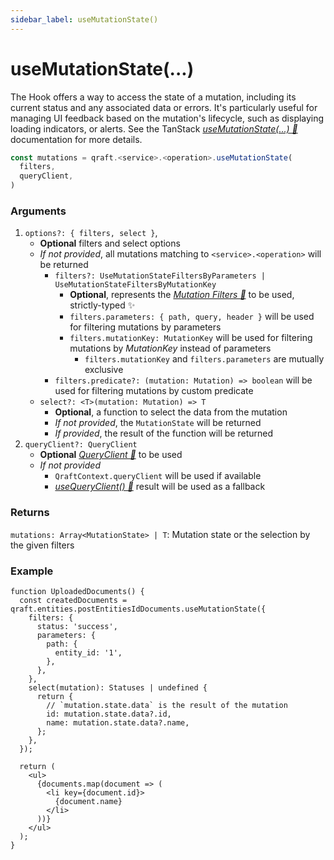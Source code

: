 ```yaml
---
sidebar_label: useMutationState()
---
```


# useMutationState(...)

The Hook offers a way to access the state of a mutation,
including its current status and any associated data or errors.
It's particularly useful for managing UI feedback based on the mutation's lifecycle, such as displaying loading indicators,
or alerts. See the TanStack [_useMutationState(...) 🌴_](https://tanstack.com/query/latest/docs/framework/react/reference/useMutationState)
documentation for more details.

```ts
const mutations = qraft.<service>.<operation>.useMutationState(
  filters,
  queryClient,
)
```

### Arguments

1.  `options?: { filters, select }`,
    - **Optional** filters and select options
    - _If not provided_, all mutations matching to `<service>.<operation>` will be returned
      - `filters?: UseMutationStateFiltersByParameters | UseMutationStateFiltersByMutationKey`
        - **Optional**, represents the [_Mutation Filters 🌴_](https://tanstack.com/query/latest/docs/framework/react/guides/filters#mutation-filters)
          to be used, strictly-typed ✨
        - `filters.parameters: { path, query, header }` will be used for filtering mutations by parameters
        - `filters.mutationKey: MutationKey` will be used for filtering mutations by _MutationKey_ instead of parameters
          - `filters.mutationKey` and `filters.parameters` are mutually exclusive
      - `filters.predicate?: (mutation: Mutation) => boolean` will be used for filtering mutations by custom predicate
    - `select?: <T>(mutation: Mutation) => T`
      - **Optional**, a function to select the data from the mutation
      - _If not provided_, the `MutationState` will be returned
      - _If provided_, the result of the function will be returned
2.  `queryClient?: QueryClient`
    - **Optional** [_QueryClient 🌴_](https://tanstack.com/query/latest/docs/reference/QueryClient) to be used
    - _If not provided_
      - `QraftContext.queryClient` will be used if available
      - [_useQueryClient() 🌴_](https://tanstack.com/query/latest/docs/framework/react/reference/useQueryClient)
        result will be used as a fallback

### Returns
`mutations: Array<MutationState> | T`: Mutation state or the selection by the given filters

### Example

```tsx title="src/FetchStatus.tsx"
function UploadedDocuments() {
  const createdDocuments = qraft.entities.postEntitiesIdDocuments.useMutationState({
    filters: {
      status: 'success',
      parameters: {
        path: {
          entity_id: '1',
        },
      },
    },
    select(mutation): Statuses | undefined {
      return {
        // `mutation.state.data` is the result of the mutation
        id: mutation.state.data?.id,
        name: mutation.state.data?.name,
      };
    },
  });

  return (
    <ul>
      {documents.map(document => (
        <li key={document.id}>
          {document.name}
        </li>
      ))}
    </ul>
  );
}
```
